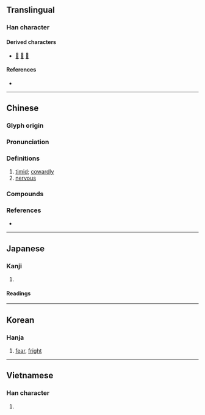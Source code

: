 {{character info}}
==Translingual==

===Han character===
{{Han char|rn=61|rad=心|as=05|sn=8|four=94031|canj=PGI|ids=⿰忄去}}

====Derived characters====
* [[𠵐]] [[𢯖]] [[𨨤]]

====References====
* {{Han ref|kx=0382.180|dkj=10491|dj=0712.080|hdz=42283.060|uh=602F|ud=24623|bh=A9C4|bd=43460}}

----

==Chinese==
{{zh-forms}}

===Glyph origin===
{{Han etym}}

===Pronunciation===
{{zh-pron
|m=怯
|m-s=
|c=hip3
|c-t=
|g=
|h=pfs=
|j=
|mb=kiĕ
|md=
|mn=khiap
|mn-t=kiab4
|w=
|x=
|mc=y
|oc=y
|cat=a
}}

===Definitions===
{{zh-hanzi}}

# [[timid]]; [[cowardly]]
# [[nervous]]

===Compounds===
{{zh-der|卑怯|心怯|怯場|怯弱|怯懦|畏怯|羞怯|膽怯|露怯|寒怯|恇怯|怯口|怯生生|喬怯|三好兩怯|情怯|怯怯|怯頭怯惱|怯話|怯聲怯氣|怯禮|怯症|怯死|怯憐戶|怯上|不怯氣|怯生|弱怯怯|劣怯|怯怯羞羞|嬌怯怯|嬌怯|怯怯喬喬|勞怯|大勇若怯|怯殼兒|怯陣|怯夫|怯床|小怯大勇|懼怯|瘦怯怯|薄怯怯|脆怯|羞怯怯|退怯怯|薄怯|臨死不怯|近鄉情怯|餒怯|薄薄怯怯|軟怯怯|虛怯}}

===References===
* {{thcwdq}}

----

==Japanese==

===Kanji===
{{ja-kanji|grade=|rs=心05}}

# {{rfdef|ja|sort=心05}}

====Readings====
{{ja-readings
|goon=こう
|kanon=きょう
|kun=おびえ-る, お-じる, おそ-れる, ひる-む, よわ-い
}}

----

==Korean==

===Hanja===
{{ko-hanja|hangeul=겁|eumhun=|rv=geop|mr=kŏp|y=kep}}

# [[fear]], [[fright]]

----

==Vietnamese==

===Han character===
{{vi-readings|reading=khiếp, khép|rs=心05}}

# {{rfdef|vi}}

{{cln|vi|Han tu}}